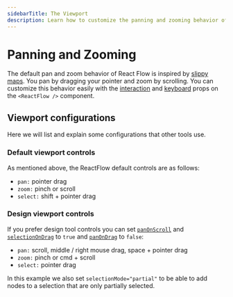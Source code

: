 ```yaml
---
sidebarTitle: The Viewport
description: Learn how to customize the panning and zooming behavior of React Flow.
---
```



# Panning and Zooming

The default pan and zoom behavior of React Flow is inspired by
[slippy maps](https://wiki.openstreetmap.org/wiki/Slippy_map). You pan by dragging your
pointer and zoom by scrolling. You can customize this behavior easily with the
[interaction](/api-reference/react-flow#interaction-props) and
[keyboard](/api-reference/react-flow#keyboard-props) props on the `<ReactFlow />`
component.

## Viewport configurations

Here we will list and explain some configurations that other tools use.

### Default viewport controls

As mentioned above, the ReactFlow default controls are as follows:

- `pan:` pointer drag
- `zoom:` pinch or scroll
- `select:` shift + pointer drag

<RemoteCodeViewer showEditor={false} route="learn/zoom-pan" framework="react" />

### Design viewport controls

If you prefer design tool controls you can set
[`panOnScroll`](/api-reference/react-flow#panonscroll) and
[`selectionOnDrag`](/api-reference/react-flow#selectionondrag) to `true` and
[`panOnDrag`](/api-reference/react-flow#panondrag) to `false`:

- `pan:` scroll, middle / right mouse drag, space + pointer drag
- `zoom:` pinch or cmd + scroll
- `select:` pointer drag

<RemoteCodeViewer showEditor={false} route="learn/zoom-pan-2" framework="react" />

In this example we also set `selectionMode="partial"` to be able to add nodes to a
selection that are only partially selected.
